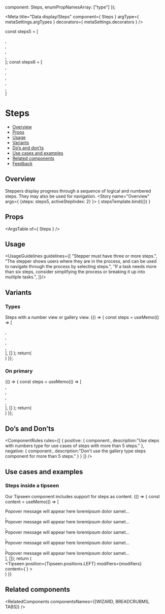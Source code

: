 
  component: Steps,
  enumPropNamesArray: ["type"]
});

<Meta
  title="Data display/Steps"
  component={ Steps }
  argType={ metaSettings.argTypes }
  decorators={ metaSettings.decorators }
/>

<!--- Component template -->
const steps5 = [<div/>, <div/>, <div/>, <div/>, <div/>];
const steps6 = [<div/>, <div/>, <div/>, <div/>, <div/>, <div/>]

<!--- Component documentation -->

# Steps
- [Overview](#overview)
- [Props](#props)
- [Usage](#usage)
- [Variants](#variants)
- [Do’s and don’ts](#dos-and-donts)
- [Use cases and examples](#use-cases-and-examples)
- [Related components](#related-components)
- [Feedback](#feedback)

## Overview
Steppers display progress through a sequence of logical and numbered steps. They may also be used for navigation.
<Canvas>
  <Story name="Overview"
         args={ {steps: steps5, activeStepIndex: 2} }>
    { stepsTemplate.bind({}) }
  </Story>
</Canvas>

## Props
<ArgsTable of={ Steps } />

## Usage
<UsageGuidelines guidelines={[
  "Stepper must have three or more steps.",
  "The stepper shows users where they are in the process, and can be used to navigate through the process by selecting steps.",
  "If a task needs more than six steps, consider simplifying the process or breaking it up into multiple tasks.",
]}/>

## Variants
### Types
Steps with a number view or gallery view.
<Canvas>
  <Story name="Types">
    {() => {
      const steps = useMemo(() =>  [<div/>, <div/>, <div/>, <div/>, <div/>], [] );
      return(
        <div className="monday-style-story-steps_column-wrapper">
          <Steps type={Steps.types.NUMBERS} steps={steps} activeStepIndex={4} />
          <Steps steps={steps} activeStepIndex={2} />
          <Steps steps={steps} activeStepIndex={2} areNavigationButtonsHidden className="monday-style-story-steps_padding" />
        </div>
      )
    }};
  </Story>
</Canvas>

### On primary
<Canvas>
  <Story name="On primary">
    {() => {
      const steps = useMemo(() =>  [<div/>, <div/>, <div/>, <div/>, <div/>], [] );
      return(
        <div className="monday-style-story-steps_column-wrapper monday-style-story-steps_color" >
          <Steps steps={steps} activeStepIndex={4} isOnPrimary type={Steps.types.NUMBERS} />
          <Steps steps={steps} activeStepIndex={2} isOnPrimary />
          <Steps steps={steps} activeStepIndex={2} isOnPrimary areNavigationButtonsHidden className="monday-style-story-steps_padding" />
        </div>
      )
    }};
  </Story>
</Canvas>

## Do’s and Don’ts
<ComponentRules
  rules={[
    {
      positive: {
        component:<Steps type={Steps.types.NUMBERS} steps={steps6} activeStepIndex={4} />,
        description:"Use steps with numbers type for use cases of steps with more than 5 steps."
      },
      negative: {
        component:<Steps steps={steps6} activeStepIndex={3} />,
        description:"Don't use the gallery type steps component for more than 5 steps."
      }
    }
  ]}
/>

## Use cases and examples
### Steps inside a tipseen
Our Tipseen component includes support for steps as content.
<Canvas>
  <Story name="Steps inside a tipseen">
    {() => {
      const content = useMemo(() => [
        <div>Popover message will appear here loremipsum dolor samet…</div>,
        <div>Popover message will appear here loremipsum dolor samet…</div>,
        <div>Popover message will appear here loremipsum dolor samet…</div>,
        <div>Popover message will appear here loremipsum dolor samet…</div>,
        <div>Popover message will appear here loremipsum dolor samet…</div>
      ], []);
      return (
        <div className="monday-style-story-steps_block">
          <Tipseen 
            position={Tipseen.positions.LEFT} 
            modifiers={modifiers}
            content={
              <TipseenWizard
                animationType={Tipseen.animationTypes.OPACITY_AND_SLIDE}
                title="This is a title"
                steps={content}
                activeStepIndex={2}
              />
            }
          >
            <div className="monday-style-story-steps_container" />
        </Tipseen>
      </div>
      )
    }}
  </Story>
</Canvas>

## Related components
<RelatedComponents componentsNames={[WIZARD, BREADCRUBMS, TABS]} />

